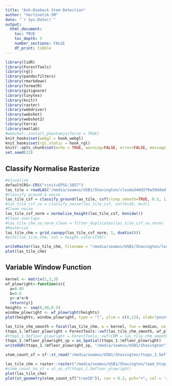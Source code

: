 ```yaml
---
title: "Ash-Dieback Stem Detection"
author: "Vertinetik-SM"
date: "`r Sys.Date()`"
output: 
  html_document:
    toc: TRUE
    toc_depth: 5
    number_sections: FALSE
    df_print: tibble
---
```



```r
library(lidR)
library(ForestTools)
library(rgl)
library(pandocfilters)
library(rmarkdown)
library(formatR)
library(gitignore)
library(tinytex)
library(knitr)
library(raster)
library(webdriver)
library(webshot)
library(webshot2)
library(terra)
library(matlab)
#webshot::install_phantomjs(force = TRUE)
knit_hooks$set(webgl = hook_webgl)
knit_hooks$set(rgl.static = hook_rgl)
knitr::opts_chunk$set(echo = TRUE, warning=FALSE, error=FALSE, message = FALSE)
set.seed(23)
```

## Classify Normalise Rasterize

```r
#Visualize
defaultCRS<-CRS("+init=EPSG:3857")
las_tile = readLAS("/media/seamus/USB1/Shavington/clouda340d379a59ddadf.las", select = 'xyzcr', filter = '-drop_class 19')
#Classify ground & noise
las_tile_csf = classify_ground(las_tile, csf(sloop_smooth=TRUE, 0.5, 1))
#las_tile_csf_so = classify_noise(las_tile_csf, sor(k=10, m=3))
#Clean noise
las_tile_csf_norm = normalize_height(las_tile_csf, knnidw())
#Clean overlaps
#las_tile_chm_so_norm_clean = filter_duplicates(las_tile_csf_so_norm)
#Rasterize
las_tile_chm = grid_canopy(las_tile_csf_norm, 1, dsmtin(8))
#plot(las_tile_chm, col = height.colors(50))

writeRaster(las_tile_chm, filename = "/media/seamus/USB1/Shavington/lead_htop_raster.tif", overwrite=TRUE)
plot(las_tile_chm)
```


## Variable Window Function 

```r

kernel <- matrix(1,3,3)
wf_plowright<-function(x){ 
  a=0.05
  b=0.6 
  y<-a*x+b 
  return(y)}
heights <- seq(0,40,0.5)
window_plowright <- wf_plowright(heights)
plot(heights, window_plowright, type = "l", ylim = c(0,12), xlab="point elevation (m)", ylab="window diameter (m)", main='Plowright, 2018')

las_tile_chm_smooth = focal(las_tile_chm, w = kernel, fun = median, na.rm = TRUE) 
ttops_1.5mfloor_plowright = ForestTools::vwf(las_tile_chm_smooth, wf_plowright, 1.5)
#ttops_1.5mfloor_plowright = ForestTools::vwf(CHM = las_tile_chm_smooth, winFun = wf_plowright, minHeight = 2)
ttops_1.5mfloor_plowright_sp = as_Spatial(ttops_1.5mfloor_plowright)
writeOGR(ttops_1.5mfloor_plowright_sp, "/media/seamus/USB1/Shavington", "ttops_1.5mfloor_plowright_sp", driver = "ESRI Shapefile") 
```

```r
stem_count_sf = sf::st_read("/media/seamus/USB1/Shavington/ttops_1.5mfloor_plowright_sp.shp")

las_tile_chm = raster::raster("/media/seamus/USB1/Shavington/lead_htop_raster.tif")
#stem_count_ha_sf = st_as_sf(ttops_1.5mfloor_plowright)
plot(las_tile_chm)
plot(st_geometry(stem_count_sf["treeID"]), cex = 0.2, pch="+", col = 'red', lwd=1, alpha=1) 
```

